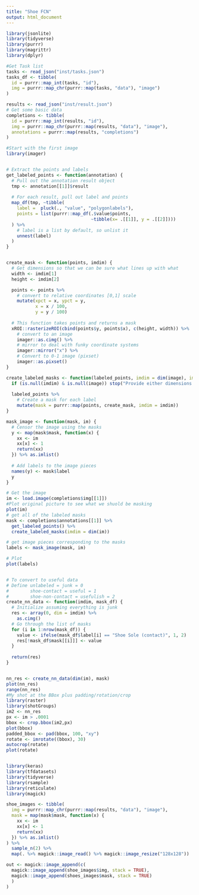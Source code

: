 ```yaml
---
title: "Shoe FCN"
output: html_document
---
```


```r


library(jsonlite)
library(tidyverse)
library(purrr)
library(magrittr)
library(dplyr)

#Get Task list
tasks <- read_json("inst/tasks.json")
tasks_df <- tibble(
  id = purrr::map_int(tasks, "id"),
  img = purrr::map_chr(purrr::map(tasks, "data"), "image")
)

results <- read_json("inst/result.json")
# Get some basic data
completions <- tibble(
  id = purrr::map_int(results, "id"),
  img = purrr::map_chr(purrr::map(results, "data"), "image"),
  annotations = purrr::map(results, "completions")
)

#Start with the first image
library(imager)


# Extract the points and labels
get_labeled_points <- function(annotation) {
  # Pull out the annotation result object
  tmp <- annotation[[1]]$result
  
  # For each result, pull out label and points
  map_df(tmp, ~tibble(
    label =  pluck(., "value", "polygonlabels"),
    points = list(purrr::map_df(.$value$points, 
                                ~tibble(x= .[[1]], y = .[[2]])))
  ) %>%
    # label is a list by default, so unlist it
    unnest(label)
  )
}


create_mask <- function(points, imdim) {
  # Get dimensions so that we can be sure what lines up with what
  width <- imdim[1]
  height <- imdim[2]

  points <- points %>%
    # convert to relative coordinates [0,1] scale
    mutate(xpct = x, ypct = y,
           x = x / 100,
           y = y / 100)
  
  # This function takes points and returns a mask
  xROI::rasterizeROI(cbind(points$y, points$x), c(height, width)) %>%
    # convert to an image
    imager::as.cimg() %>%
    # mirror to deal with funky coordinate systems
    imager::mirror("x") %>%
    # Convert to 0-1 image (pixset)
    imager::as.pixset()
}

create_labeled_masks <- function(labeled_points, imdim = dim(image), image = NULL) {
  if (is.null(imdim) & is.null(image)) stop("Provide either dimensions or an image")
  
  labeled_points %>%
    # Create a mask for each label
    mutate(mask = purrr::map(points, create_mask, imdim = imdim))
}

mask_image <- function(mask, im) {
  # Censor the image using the masks
  y <- map(mask$mask, function(x) {
    xx <- im
    xx[x] <- 1
    return(xx)
  }) %>% as.imlist()
  
  # Add labels to the image pieces
  names(y) <- mask$label
  y
}

# Get the image
im <- load.image(completions$img[[1]])
#Plot original picture to see what we shuold be masking
plot(im)
# get all of the labeled masks
mask <- completions$annotations[[1]] %>%
  get_labeled_points() %>%
  create_labeled_masks(imdim = dim(im)) 

# get image pieces corresponding to the masks
labels <- mask_image(mask, im)

# Plot
plot(labels)


# To convert to useful data
# Define unlabeled = junk = 0
#        shoe-contact = useful = 1
#        shoe-non-contact = usefulish = 2
create_nn_data <- function(imdim, mask_df) {
  # Initialize assuming everything is junk
  res <- array(0, dim = imdim) %>% 
    as.cimg()
  # Go through the list of masks 
  for (i in 1:nrow(mask_df)) {
    value <- ifelse(mask_df$label[i] == "Shoe Sole (contact)", 1, 2)
    res[!mask_df$mask[[i]]] <- value
  }
  
  return(res)
}


nn_res <- create_nn_data(dim(im), mask)
plot(nn_res)
range(nn_res) 
#My shot at the BBox plus padding/rotation/crop
library(raster)
library(shotGroups)
im2 <- nn_res
px <- im > .0001
bbox <- crop.bbox(im2,px)
plot(bbox)
padded_bbox <- pad(bbox, 100, "xy") 
rotate <- imrotate((bbox), 30)
autocrop(rotate)
plot(rotate)


library(keras)
library(tfdatasets)
library(tidyverse)
library(rsample)
library(reticulate)
library(magick)

shoe_images <- tibble(
  img = purrr::map_chr(purrr::map(results, "data"), "image"),
  mask = map(mask$mask, function(x) {
    xx <- im
    xx[x] <- 1
    return(xx)
  }) %>% as.imlist()
) %>% 
  sample_n(2) %>% 
  map(. %>% magick::image_read() %>% magick::image_resize("128x128"))

out <- magick::image_append(c(
  magick::image_append(shoe_images$img, stack = TRUE), 
  magick::image_append(shoes_images$mask, stack = TRUE)
  )
)
  

```